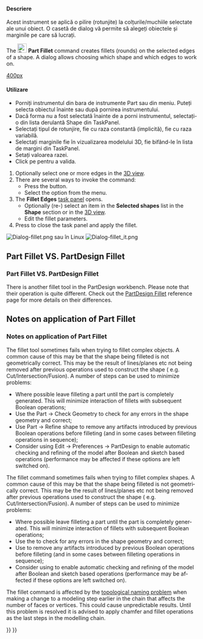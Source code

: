 <languages/>

<div lang="en" dir="ltr" class="mw-content-ltr">
{{Docnav
|[[Part_Scale|Scale]]
|[[Part_Chamfer|Chamfer]]
|[[Part_Workbench|Part]]
|IconL=Part_Scale.svg
|IconR=Part_Chamfer.svg
|IconC=Workbench_Part.svg
}}
</div>

<div class="mw-translate-fuzzy">
{{GuiCommand/ro
|Name=Part Fillet
|Name/ro=Part Fillet
|MenuLocation=Part → Fillet
|Workbenches=[[Part_Workbench/ro|Part]], Complete
|SeeAlso=[[Part Chamfer/ro|Part Chamfer]]
}}
</div>

<span id="Description"></span>
<div class="mw-translate-fuzzy">
==== Descriere ====
Acest instrument se aplică o pilire (rotunjite) la colțurile/muchiile selectate ale unui obiect. O casetă de dialog vă permite să alegeți obiectele și marginile pe care să lucrați.
</div>

<div lang="en" dir="ltr" class="mw-content-ltr">
The [[Image:Part_Fillet.svg|24px]] '''Part Fillet''' command creates fillets (rounds) on the selected edges of a shape. A dialog allows choosing which shape and which edges to work on.
</div>

[[image:Part_fillet_plate.PNG|400px]]
<div lang="en" dir="ltr" class="mw-content-ltr">
{{Caption|Plate with filleted corners}}
</div>

<span id="Usage"></span>
<div class="mw-translate-fuzzy">
==== Utilizare ====
*Porniți instrumentul din bara de instrumente Part sau din meniu. Puteți selecta obiectul înainte sau după pornirea instrumentului.
* Dacă forma nu a fost selectată înainte de a porni instrumentul, selectați-o din lista derulantă Shape din TaskPanel.
* Selectați tipul de rotunjire, fie cu raza constantă (implicită), fie cu raza variabilă.
* Selectați marginile fie în vizualizarea modelului 3D, fie bifând-le în lista de margini din TaskPanel.
* Setați valoarea razei.
* Click pe {{KEY|OK}} pentru a valida.
</div>

<div lang="en" dir="ltr" class="mw-content-ltr">
# Optionally select one or more edges in the [[3D_view|3D view]].
# There are several ways to invoke the command:
#* Press the {{Button|[[Image:Part_Fillet.svg|16px]] Fillet...}} button.
#* Select the {{MenuCommand|Part → [[Image:Part_Fillet.svg|16px]] Fillet...}} option from the menu.
# The '''Fillet Edges''' [[Task_panel|task panel]] opens.
#* Optionally (re-) select an item in the '''Selected shapes''' list in the '''Shape''' section or in the [[3D_view|3D view]].
#* Edit the fillet parameters.
# Press {{Button|OK}} to close the task panel and apply the fillet.
</div>

[[Image:Dialog-fillet.png]]
sau în Linux
[[Image:Dialog-fillet_it.png]]{{clear}}

<div lang="en" dir="ltr" class="mw-content-ltr">
== Part Fillet VS. PartDesign Fillet ==
</div>

<div class="mw-translate-fuzzy">
=== Part Fillet VS. PartDesign Fillet ===
There is another fillet tool in the PartDesign workbench. Please note that their operation is quite different. Check out the [[PartDesign Fillet]] reference page for more details on their differences.
</div>

<div lang="en" dir="ltr" class="mw-content-ltr">
== Notes on application of Part Fillet ==
</div>

<div class="mw-translate-fuzzy">
=== Notes on application of Part Fillet ===
The fillet tool sometimes fails when trying to fillet complex objects. 
A common cause of this may be that the shape being filleted is not geometrically correct. This may be the result of lines/planes etc not being removed after previous operations used to construct the shape ( e.g. Cut/Intersection/Fusion). A number of steps can be used to minimize problems:
* Where possible leave filleting a part until the part is completely generated. This will minimize interaction of fillets with subsequent Boolean operations;
* Use the Part → Check Geometry to check for any errors in the shape geometry and correct;
* Use Part → Refine shape to remove any artifacts introduced by previous Boolean operations before filleting (and in some cases between filleting operations in sequence);
* Consider using Edit → Preferences → PartDesign to enable automatic checking and refining of the model after Boolean and sketch based operations (performance may be affected if these options are left switched on).
</div>

<div lang="en" dir="ltr" class="mw-content-ltr">
The fillet command sometimes fails when trying to fillet complex shapes. A common cause of this may be that the shape being filleted is not geometrically correct. This may be the result of lines/planes etc not being removed after previous operations used to construct the shape ( e.g. Cut/Intersection/Fusion). A number of steps can be used to minimize problems:
* Where possible leave filleting a part until the part is completely generated. This will minimize interaction of fillets with subsequent Boolean operations;
* Use the {{MenuCommand|Part → Check Geometry}} to check for any errors in the shape geometry and correct;
* Use {{MenuCommand|Part → Create a copy → Refine shape}} to remove any artifacts introduced by previous Boolean operations before filleting (and in some cases between filleting operations in sequence);
* Consider using {{MenuCommand|Edit → Preferences → PartDesign}} to enable automatic checking and refining of the model after Boolean and sketch based operations (performance may be affected if these options are left switched on).
</div> 

<div lang="en" dir="ltr" class="mw-content-ltr">
The fillet command is affected by the [[Topological_naming_problem|topological naming problem]] when making a change to a modeling step earlier in the chain that affects the number of faces or vertices. This could cause unpredictable results. Until this problem is resolved it is advised to apply chamfer and fillet operations as the last steps in the modelling chain.
</div>


<div lang="en" dir="ltr" class="mw-content-ltr">
{{Docnav
|[[Part_Scale|Scale]]
|[[Part_Chamfer|Chamfer]]
|[[Part_Workbench|Part]]
|IconL=Part_Scale.svg
|IconR=Part_Chamfer.svg
|IconC=Workbench_Part.svg
}}
</div>

{{Part_Tools_navi{{#translation:}}}}
{{Userdocnavi{{#translation:}}}}